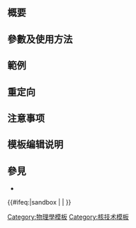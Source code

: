 <includeonly><!-- 在這裡加入模板的保護標識 --></includeonly><noinclude>{{Documentation subpage}}</noinclude>
<!-- 在本行下編輯模板說明 -->
== 概要 ==

== 參數及使用方法 ==
{{collapsible option}}
== 範例 ==

== 重定向 ==

== 注意事项 ==

== 模板编辑说明 ==

== 參見 ==
* {{tl|核技术}}

<includeonly>{{#ifeq:{{SUBPAGENAME}}|sandbox | |
<!-- 本行下加入模板的分類，跨維基連結加入Wikidata（參見[[Wikipedia:Wikidata]]） -->
[[Category:物理學模板]]
[[Category:核技术模板]]
}}</includeonly>